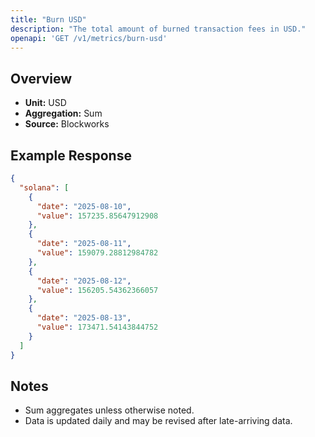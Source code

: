 ```yaml
---
title: "Burn USD"
description: "The total amount of burned transaction fees in USD."
openapi: 'GET /v1/metrics/burn-usd'
---
```


## Overview

- **Unit:** USD
- **Aggregation:** Sum
- **Source:** Blockworks

## Example Response

```json
{
  "solana": [
    {
      "date": "2025-08-10",
      "value": 157235.85647912908
    },
    {
      "date": "2025-08-11",
      "value": 159079.28812984782
    },
    {
      "date": "2025-08-12",
      "value": 156205.54362366057
    },
    {
      "date": "2025-08-13",
      "value": 173471.54143844752
    }
  ]
}
```

## Notes
- Sum aggregates unless otherwise noted.
- Data is updated daily and may be revised after late-arriving data.
